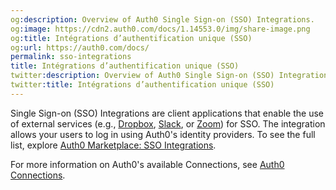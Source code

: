 ```yaml
---
og:description: Overview of Auth0 Single Sign-on (SSO) Integrations.
og:image: https://cdn2.auth0.com/docs/1.14553.0/img/share-image.png
og:title: Intégrations d’authentification unique (SSO)
og:url: https://auth0.com/docs/
permalink: sso-integrations
title: Intégrations d’authentification unique (SSO)
twitter:description: Overview of Auth0 Single Sign-on (SSO) Integrations.
twitter:title: Intégrations d’authentification unique (SSO)
---
```


<Tooltip tip="Single Sign-On (SSO): Service that, after a user logs into one applicaton, automatically logs that user in to other applications." cta="View Glossary" href="/docs/glossary?term=Single+Sign-on">Single Sign-on</Tooltip> (SSO) Integrations are client applications that enable the use of external services (e.g., [Dropbox](https://marketplace.auth0.com/integrations/dropbox-sso), [Slack](https://marketplace.auth0.com/integrations/slack-sso), or [Zoom](https://marketplace.auth0.com/integrations/zoom-sso)) for SSO. The integration allows your users to log in using Auth0's <Tooltip tip="Single Sign-On (SSO): Service that, after a user logs into one applicaton, automatically logs that user in to other applications." cta="View Glossary" href="/docs/glossary?term=identity+providers">identity providers</Tooltip>. To see the full list, explore [Auth0 Marketplace: SSO Integrations](https://marketplace.auth0.com/features/sso-integrations).

For more information on Auth0's available Connections, see [Auth0 Connections](/docs/authenticate/identity-providers).